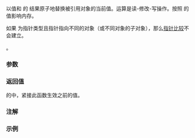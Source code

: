 {{cpp/atomic/atomic_ref/title|fetch_max}}
{{cpp/atomic/atomic_ref/navbar}}
{{dcl begin}}
{{dcl h|仅当 {{tt|T}} 为 ''cv'' {{c/core|bool}} 以外的整数类型或指向对象的指针类型时提供}}
{{dcl|since=c++26|1=
value_type fetch_max( value_type arg,
                      std::memory_order order =
                          std::memory_order_seq_cst ) const noexcept;
}}
{{dcl end}}

以值和 {{c|arg}} 的 {{lc|std::max}} 结果原子地替换被引用对象的当前值。运算是读-修改-写操作。按照 {{c|order}} 的值影响内存。

如果 {{tt|T}} 为指针类型且指针指向不同的对象（或不同对象的子对象），那么[[cpp/language/operator comparison#内建指针关系比较|指针比较]]不会建立{{enwiki|strict weak ordering|严格弱序}}。

{{cpp/enable if| {{c/core|std::is_const_v&lt;T&gt;}} 是 {{c|false}} }}。

===参数===
{{par begin}}
{{par|arg|{{lc|std::max}} 的另一实参}}
{{par|order|强制的内存定序约束}}
{{par end}}

===返回值===
{{c|*this}} 的{{ls|cpp/atomic/memory order#修改顺序}}中，紧接此函数生效之前的值。

===注解===
{{feature test macro|__cpp_lib_atomic_min_max|原子最小/最大操作|value=202403L|std=C++26}}

===示例===
{{example}}

{{langlinks|de|en|es|fr|it|ja|pt|ru}}